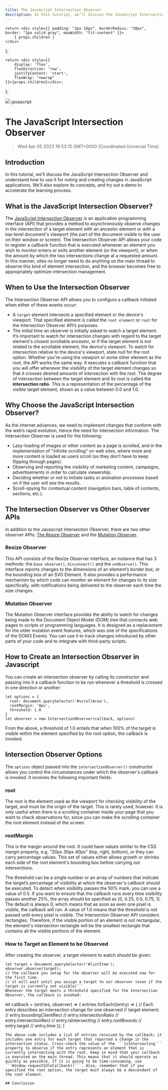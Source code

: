 ```yaml
---
title: The JavaScript Intersection Observer
description: In this tutorial, we’ll discuss the JavaScript Intersection Observer and understand how to use it for noting and creating changes in JavaScript applications. We’ll also explore its concepts, and try out a demo to accelerate the learning process.
---
```


    return <div style={{ padding: "2px 16px", borderRadius: "20px", border: "1px solid gray", maxWidth: "fit-content" }}>
        { props.children }
    </div>
};

    return <div style={{
        display: 'flex',
        flexDirection: 'row',
        justifyContent: 'start',
        flexWrap: "nowrap"
    }}>{props.children}</div>;

};

<link rel="canonical" href="https://code.pieces.app/blog/the-javascript-intersection-observer" />

![](https://uploads-ssl.webflow.com/6143afec68f555387049efb3/63e50a484cc68336e642ef02_JavascriptIntersection_dd81ca360b88fbca88d2c9b600f09146_2000.jpeg)
<Tag>javascript</Tag>

# The JavaScript Intersection Observer
> Wed Apr 05 2023 16:53:15 GMT+0000 (Coordinated Universal Time)

## Introduction
In this tutorial, we’ll discuss the JavaScript Intersection Observer and understand how to use it for noting and creating changes in JavaScript applications. We’ll also explore its concepts, and try out a demo to accelerate the learning process.

## What is the JavaScript Intersection Observer?
The <a href="https://developer.mozilla.org/en-US/docs/Web/API/Intersection_Observer_API" target="_blank" rel="noopener noreferrer">JavaScript Intersection Observer</a> is an application programming interface (API) that provides a method to asynchronously observe changes in the intersection of a target element with an ancestor element or with a top-level document's viewport (the part of the document visible to the user on their window or screen).
The Intersection Observer API allows your code to register a callback function that is executed whenever an element you wish to monitor enters or exits another element (or the viewport), or when the amount by which the two intersections change at a requested amount. In this manner, sites no longer need to do anything on the main thread to observe this kind of element intersection, and the browser becomes free to appropriately optimize intersection management.

## When to Use the Intersection Observer
The Intersection Observer API allows you to configure a callback initiated when either of these events occur:
- A ```target``` element intersects a specified element or the device's viewport. That specified element is called the ```root element``` or ```root``` for the Intersection Observer API’s purposes.
- The initial time an observer is initially asked to watch a target element.
It’s important to watch for intersection changes with regard to the target element's closest scrollable ancestor, or if the target element is not related to the scrollable element, the device's viewport. To watch for intersection relative to the device's viewport, state null for the root option. Whether you're using the viewport or some other element as the root, the API works the same way. It executes a callback function that you will offer whenever the visibility of the target element changes so that it crosses desired amounts of intersection with the root. The degree of intersection between the target element and its root is called the **intersection ratio**. This is a representation of the percentage of the visible target element, shown as a value between 0.0 and 1.0.

## Why Choose the JavaScript Intersection Observer?
As the internet advances, we need to implement changes that conform with the web’s rapid evolution, hence the need for intersection information. The Intersection Observer is used for the following:
- Lazy-loading of images or other content as a page is scrolled, and in the implementation of "infinite scrolling" on web sites, where more and more content is loaded as users scroll (so they don’t have to keep flipping through pages).
- Observing and reporting the visibility of marketing content, campaigns, advertisements in order to calculate viewership.
- Deciding whether or not to initiate tasks or animation processes based on if the user will see the results.
- Scroll-spying for contextual content (navigation bars, table of contents, sections, etc.).

## **The Intersection Observer vs Other Observer APIs**
In addition to the Javascript Intersection Observer, there are two other observer APIs: <a href="https://developer.mozilla.org/en-US/docs/Web/API/ResizeObserver" target="_blank" rel="noopener noreferrer">The Resize Observer</a> and the <a href="https://developer.mozilla.org/en-US/docs/Web/API/MutationObserver" target="_blank" rel="noopener noreferrer">Mutation Observer</a>.

### Resize Observer
This API consists of the Resize Observer interface, an instance that has 3 methods: the ```base observe()```, ```disconnect()``` and the ```unObserve()```. This interface reports changes to the dimensions of an element’s border box, or the bounding box of an SVG Element. It also  provides a performance mechanism by which code can monitor an element for changes to its size specifically, with notifications being delivered to the observer each time the size changes.

### Mutation Observer
The Mutation Observer interface provides the ability to watch for changes being made to the Document Object Model (DOM) tree that connects web pages to scripts or programming languages. It is designed as a replacement for the older mutation event features, which was one of the specifications of the DOM3 Events. You can use it to track changes introduced by other parts of your code and to integrate with third-party scripts.

## How to Create an Intersection Observer in Javascript
You can create an intersection observer by calling its constructor and passing into it a callback function to be run whenever a threshold is crossed in one direction or another:
```
let options = {
  root: document.querySelector('#scrollArea'),
  rootMargin: '0px',
  threshold: 1.0
}
let observer = new IntersectionObserver(callback, options)
```
From the above, a threshold of 1.0 entails that when 100% of the target is visible within the element specified by the root option, the callback is invoked.

## Intersection Observer Options
The ```options``` object passed into the ```intersectionObserver()``` constructor allows you control the circumstances under which the observer's callback is invoked. It involves the following important fields:

### root
The root is the element used as the viewport for checking visibility of the target, and must be the origin of the target. This is rarely used, however. It is only useful when there is a scrolling container inside your page that you want to check observations for, since you can make the scrolling container the root element instead of the screen.

### rootMargin
This is the margin around the root. It could have values similar to the CSS margin property, e.g. "20px 30px 40px" (top, right, bottom), or they can carry percentage values. This set of values either allows growth or shrinks each side of the root element's bounding box before carrying out intersections.

The threshold can be a single number or an array of numbers that indicate the target’s percentage of visibility at which the observer's callback should be executed. To detect when visibility passes the 50% mark, you can use a value of 0.5. If you want to ensure that the callback runs every time visibility passes another 25%, the array should be specified as [0, 0.25, 0.5, 0.75, 1]. The default is always 0, which means that as soon as even one pixel is visible, the callback will run. A value of 1.0 means that the threshold is not passed until every pixel is visible.
The Intersection Observer API considers rectangles. Therefore, if the visible portion of an element is not rectangular, the element's intersection rectangle will be the smallest rectangle that contains all the visible portions of the element.

### How to Target an Element to be Observed
After creating the observer, a target element to watch should be given:

```
let target = document.querySelector('#listItem');
observer.observe(target);
// the callback you setup for the observer will be executed now for the first time.
// it will wait until you assign a target to our observer (even if the target is currently not visible)```
Whenever the target meets a threshold specified for the Intersection Observer, the callback is invoked:
```
let callback = (entries, observer) => {
  entries.forEach((entry) => {
 // Each entry describes an intersection change for one observed
 // target element:
 //   entry.boundingClientRect
 //   entry.intersectionRatio
 //   entry.intersectionRect
 //   entry.isIntersecting
 //   entry.rootBounds
 //   entry.target
 //   entry.time
  });
}
```
The above code includes a list of entries received by the callback; it includes one entry for each target that reported a change in the intersection status. Cross-check the value of the ```isIntersecting``` property to observe if the entry represents an element that is currently intersecting with the root. Keep in mind that your callback is executed on the main thread. This means that it should operate as quickly as possible. If it is going to be time-consuming, use ```Window.requestIdleCallback()```. Also, remember that if you specified the root option, the target must always be a descendant of the root element.

## Conclusion
